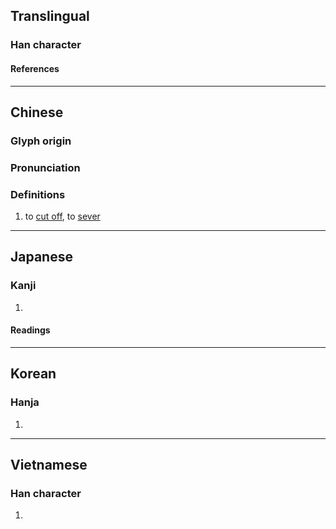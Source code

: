 {{character info/new}}
==Translingual==

===Han character===
{{Han char|rn=18|rad=刀|as=03|sn=5|four=42300|canj=DILN|ids=⿰寸刂}}

====References====
{{Han ref|kx=0136.210|dkj=01870|dj=0308.010|hdz=10324.020|uh=520C}}

----

==Chinese==
{{zh-forms}}

===Glyph origin===
{{Han etym}}

===Pronunciation===
{{zh-pron
|m=cǔn,huá,huà
|c=cyun2
|mc=y
|oc=y
|ma=
|cat=
}}

===Definitions===
{{zh-hanzi}}

# {{lb|zh|literary}} to [[cut off]], to [[sever]]

----

==Japanese==

===Kanji===
{{ja-kanji|grade=|rs=刀03}}

# {{rfdef|ja|sort=刀03}}

====Readings====
{{ja-readings
|on=そん, せん
|kun=きる, たつ, さく
}}

----

==Korean==

===Hanja===
{{ko-hanja|촌}}

# {{rfdef|ko|sort=刀03}}

----

==Vietnamese==

===Han character===
{{vi-readings|reading=[[thổn]], [[thon]]|rs=刀03}}

# {{rfdef|vi}}